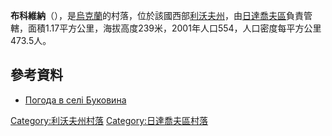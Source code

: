 {{coord|49|20|39|N|24|15|35|E|scale:100000|display=title}}

'''布科維納'''（{{lang-uk|Буковина}}），是[[烏克蘭|烏克蘭]]的村落，位於該國西部[[利沃夫州|利沃夫州]]，由[[日達喬夫區|日達喬夫區]]負責管轄，面積1.17平方公里，海拔高度239米，2001年人口554，人口密度每平方公里473.5人。

==參考資料==
* [http://weather.in.ua/ua/l'vovskaja/2282 Погода в селі Буковина] {{Wayback|url=http://weather.in.ua/ua/l'vovskaja/2282 |date=20111221160016 }}

{{DEFAULTSORT:Буковина}}
[[Category:利沃夫州村落|Category:利沃夫州村落]]
[[Category:日達喬夫區村落|Category:日達喬夫區村落]]


{{Lviv-geo-stub}}